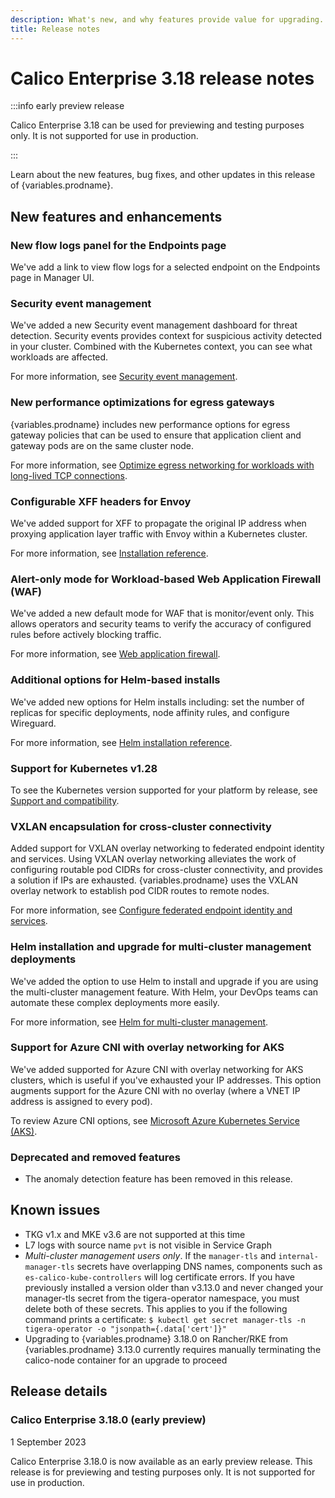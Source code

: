 ```yaml
---
description: What's new, and why features provide value for upgrading.
title: Release notes
---
```



# Calico Enterprise 3.18 release notes

:::info early preview release

Calico Enterprise 3.18 can be used for previewing and testing purposes only.
It is not supported for use in production.

:::

Learn about the new features, bug fixes, and other updates in this release of {variables.prodname}.

## New features and enhancements

### New flow logs panel for the Endpoints page

We've add a link to view flow logs for a selected endpoint on the Endpoints page in Manager UI.

### Security event management

We've added a new Security event management dashboard for threat detection.
Security events provides context for suspicious activity detected in your cluster.
Combined with the Kubernetes context, you can see what workloads are affected.

For more information, see [Security event management](../threat/security-event-management).

### New performance optimizations for egress gateways

{variables.prodname} includes new performance options for egress gateway policies that can be used to ensure that application client and gateway pods are on the same cluster node.

For more information, see [Optimize egress networking for workloads with long-lived TCP connections](../networking/egress/egress-gateway-maintenance).

### Configurable XFF headers for Envoy

We've added support for XFF to propagate the original IP address when proxying application layer traffic with Envoy within a Kubernetes cluster.

For more information, see [Installation reference](../reference/installation/api#operator.tigera.io/v1.EnvoySettings).

### Alert-only mode for Workload-based Web Application Firewall (WAF)

We've added a new default mode for WAF that is monitor/event only.
This allows operators and security teams to verify the accuracy of configured rules before actively blocking traffic.

For more information, see [Web application firewall](../threat/web-application-firewall).

### Additional options for Helm-based installs

We've added new options for Helm installs including: set the number of replicas for specific deployments, node affinity rules, and configure Wireguard.

For more information, see [Helm installation reference](../reference/installation/helm_customization).

<!-- BELOW ARE 3.18 EP2 features -->

### Support for Kubernetes v1.28

To see the Kubernetes version supported for your platform by release, see [Support and compatibility](../getting-started/compatibility).

### VXLAN encapsulation for cross-cluster connectivity

Added support for VXLAN overlay networking to federated endpoint identity and services. Using VXLAN overlay networking alleviates the work of configuring routable pod CIDRs for cross-cluster connectivity, and provides a solution if IPs are exhausted. {variables.prodname} uses the VXLAN overlay network to establish pod CIDR routes to remote nodes.

For more information, see [Configure federated endpoint identity and services](../multicluster/federation/kubeconfig).

### Helm installation and upgrade for multi-cluster management deployments

We've added the option to use Helm to install and upgrade if you are using the multi-cluster management feature. With Helm, your DevOps teams can automate these complex deployments more easily.

For more information, see [Helm for multi-cluster management](../multicluster/set-up-multi-cluster-management/standard-install/).

### Support for Azure CNI with overlay networking for AKS

We've added supported for Azure CNI with overlay networking for AKS clusters, which is useful if you've exhausted your IP addresses.
This option augments support for the Azure CNI with no overlay (where a VNET IP address is assigned to every pod).

To review Azure CNI options, see [Microsoft Azure Kubernetes Service (AKS)](../getting-started/install-on-clusters/aks).

<!-- We can break this up by component. H3 subheads or additions to titles -->

### Deprecated and removed features

* The anomaly detection feature has been removed in this release.

<!-- Optional, as needed
## Technology Preview features

A sentence that explains what technology preview features are.

### TP feature name

stuff about this feature

For more information, see [link](https://docs.tigera.io).
-->

<!-- ## Bug fixes -->

<!-- Follow this template: Problem-Cause-Fix-Result -->

<!--
* Bug 1.
* Bug 2.
-->
<!--
## Security fixes

* Security fix.
-->

## Known issues

* TKG v1.x and MKE v3.6 are not supported at this time
* L7 logs with source name `pvt` is not visible in Service Graph
* *Multi-cluster management users only*. If the `manager-tls` and `internal-manager-tls` secrets have overlapping DNS names, components such as `es-calico-kube-controllers` will log certificate errors. If you have previously installed a version older than v3.13.0 and never changed your manager-tls secret from the tigera-operator namespace, you must delete both of these secrets. This applies to you if the following command prints a certificate: `$ kubectl get secret manager-tls -n tigera-operator -o "jsonpath={.data['cert']}"`
* Upgrading to {variables.prodname} 3.18.0 on Rancher/RKE from {variables.prodname} 3.13.0 currently requires manually terminating the calico-node container for an upgrade to proceed

## Release details

### Calico Enterprise 3.18.0 (early preview)

1 September 2023

Calico Enterprise 3.18.0 is now available as an early preview release.
This release is for previewing and testing purposes only.
It is not supported for use in production.

<!--
### Calico Enterprise 3.18.0-1.1 early preview release

DD M YYYY

#### New features

#### Enhancements

#### Bug fixes

#### How to update

To update an existing installation of Calico Enterprise 3.18, see [Install a patch release](../getting-started/manifest-archive.mdx).
-->
